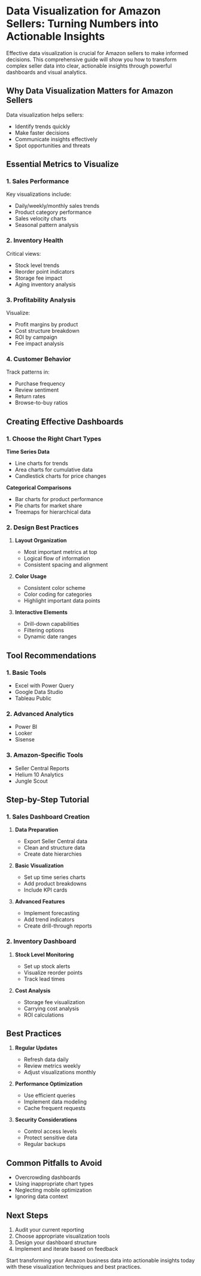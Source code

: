 # Data Visualization for Amazon Sellers: Turning Numbers into Actionable Insights

Effective data visualization is crucial for Amazon sellers to make informed decisions. This comprehensive guide will show you how to transform complex seller data into clear, actionable insights through powerful dashboards and visual analytics.

## Why Data Visualization Matters for Amazon Sellers

Data visualization helps sellers:
- Identify trends quickly
- Make faster decisions
- Communicate insights effectively
- Spot opportunities and threats

## Essential Metrics to Visualize

### 1. Sales Performance

Key visualizations include:
- Daily/weekly/monthly sales trends
- Product category performance
- Sales velocity charts
- Seasonal pattern analysis

### 2. Inventory Health

Critical views:
- Stock level trends
- Reorder point indicators
- Storage fee impact
- Aging inventory analysis

### 3. Profitability Analysis

Visualize:
- Profit margins by product
- Cost structure breakdown
- ROI by campaign
- Fee impact analysis

### 4. Customer Behavior

Track patterns in:
- Purchase frequency
- Review sentiment
- Return rates
- Browse-to-buy ratios

## Creating Effective Dashboards

### 1. Choose the Right Chart Types

**Time Series Data**
- Line charts for trends
- Area charts for cumulative data
- Candlestick charts for price changes

**Categorical Comparisons**
- Bar charts for product performance
- Pie charts for market share
- Treemaps for hierarchical data

### 2. Design Best Practices

1. **Layout Organization**
   - Most important metrics at top
   - Logical flow of information
   - Consistent spacing and alignment

2. **Color Usage**
   - Consistent color scheme
   - Color coding for categories
   - Highlight important data points

3. **Interactive Elements**
   - Drill-down capabilities
   - Filtering options
   - Dynamic date ranges

## Tool Recommendations

### 1. Basic Tools

- Excel with Power Query
- Google Data Studio
- Tableau Public

### 2. Advanced Analytics

- Power BI
- Looker
- Sisense

### 3. Amazon-Specific Tools

- Seller Central Reports
- Helium 10 Analytics
- Jungle Scout

## Step-by-Step Tutorial

### 1. Sales Dashboard Creation

1. **Data Preparation**
   - Export Seller Central data
   - Clean and structure data
   - Create date hierarchies

2. **Basic Visualization**
   - Set up time series charts
   - Add product breakdowns
   - Include KPI cards

3. **Advanced Features**
   - Implement forecasting
   - Add trend indicators
   - Create drill-through reports

### 2. Inventory Dashboard

1. **Stock Level Monitoring**
   - Set up stock alerts
   - Visualize reorder points
   - Track lead times

2. **Cost Analysis**
   - Storage fee visualization
   - Carrying cost analysis
   - ROI calculations

## Best Practices

1. **Regular Updates**
   - Refresh data daily
   - Review metrics weekly
   - Adjust visualizations monthly

2. **Performance Optimization**
   - Use efficient queries
   - Implement data modeling
   - Cache frequent requests

3. **Security Considerations**
   - Control access levels
   - Protect sensitive data
   - Regular backups

## Common Pitfalls to Avoid

- Overcrowding dashboards
- Using inappropriate chart types
- Neglecting mobile optimization
- Ignoring data context

## Next Steps

1. Audit your current reporting
2. Choose appropriate visualization tools
3. Design your dashboard structure
4. Implement and iterate based on feedback

Start transforming your Amazon business data into actionable insights today with these visualization techniques and best practices.